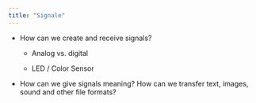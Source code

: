 ```yaml
---
title: "Signale"
---
```


-   How can we create and receive signals?

     -   Analog vs. digital

     -   LED / Color Sensor

-   How can we give signals meaning? How can we transfer text, images, sound and other file formats?


